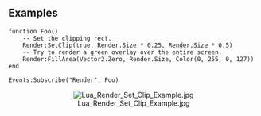 {{Lua/Function|
  prototype = Render:SetClip(bool {{Arg|enabled}}) |
  description = Turns clipping on or off
}}

{{Lua/Function|
  prototype = Render:SetClip(bool {{Arg|enabled}}, [[Lua/Shared/Vector2|Vector2]] {{Arg|position}}, [[Lua/Shared/Vector2|Vector2]] {{Arg|size}}) |
  description = Turns clipping on or off and sets the area to clip
}}

==Examples==

<syntaxhighlight>
function Foo()
	-- Set the clipping rect.
	Render:SetClip(true, Render.Size * 0.25, Render.Size * 0.5)
	-- Try to render a green overlay over the entire screen.
	Render:FillArea(Vector2.Zero, Render.Size, Color(0, 255, 0, 127))
end

Events:Subscribe("Render", Foo)
</syntaxhighlight>


<center>[[File:Lua Render Set Clip Example.jpg]]</center>